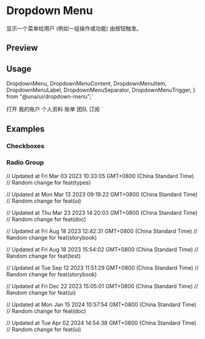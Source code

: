 

<Meta of={DropdownMenuStories} />

<RadixPrimitiveDocsButton name='dropdown-menu' />

# Dropdown Menu

显示一个菜单给用户 (例如一组操作或功能) 由按钮触发。

## Preview

<Canvas of={DropdownMenuStories.Default} />

## Usage

  DropdownMenu,
  DropdownMenuContent,
  DropdownMenuItem,
  DropdownMenuLabel,
  DropdownMenuSeparator,
  DropdownMenuTrigger,
} from "@una/ui/dropdown-menu";`

  <DropdownMenuTrigger>打开</DropdownMenuTrigger>
  <DropdownMenuContent>
    <DropdownMenuLabel>我的账户</DropdownMenuLabel>
    <DropdownMenuSeparator />
    <DropdownMenuItem>个人资料</DropdownMenuItem>
    <DropdownMenuItem>账单</DropdownMenuItem>
    <DropdownMenuItem>团队</DropdownMenuItem>
    <DropdownMenuItem>订阅</DropdownMenuItem>
  </DropdownMenuContent>
</DropdownMenu>`

<Source code={importCode} language='ts' dark />
<Source code={usageCode} language='tsx' dark />

## Examples

### Checkboxes

<Canvas of={DropdownMenuStories.Checkboxes} />

### Radio Group

<Canvas of={DropdownMenuStories.RadioGroup} />

// Updated at Fri Mar 03 2023 10:33:05 GMT+0800 (China Standard Time)
// Random change for feat(types)

// Updated at Mon Mar 13 2023 09:19:22 GMT+0800 (China Standard Time)
// Random change for feat(ui)

// Updated at Thu Mar 23 2023 14:20:03 GMT+0800 (China Standard Time)
// Random change for feat(doc)

// Updated at Fri Aug 18 2023 12:42:31 GMT+0800 (China Standard Time)
// Random change for feat(storybook)

// Updated at Fri Aug 18 2023 15:54:02 GMT+0800 (China Standard Time)
// Random change for feat(test)

// Updated at Tue Sep 12 2023 11:51:29 GMT+0800 (China Standard Time)
// Random change for feat(storybook)

// Updated at Fri Dec 22 2023 15:05:01 GMT+0800 (China Standard Time)
// Random change for feat(ui)

// Updated at Mon Jan 15 2024 10:57:54 GMT+0800 (China Standard Time)
// Random change for feat(doc)

// Updated at Tue Apr 02 2024 14:54:38 GMT+0800 (China Standard Time)
// Random change for feat(ui)
